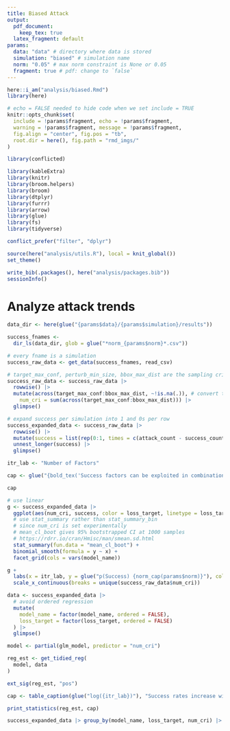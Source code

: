 ```yaml
---
title: Biased Attack
output: 
  pdf_document: 
    keep_tex: true
  latex_fragment: default
params:
  data: "data" # directory where data is stored
  simulation: "biased" # simulation name
  norm: "0.05" # max norm constraint is None or 0.05
  fragment: true # pdf: change to `false` 
---
```


```r
here::i_am("analysis/biased.Rmd")
library(here)
```

```r
# echo = FALSE needed to hide code when we set include = TRUE
knitr::opts_chunk$set(
  include = !params$fragment, echo = !params$fragment,
  warning = !params$fragment, message = !params$fragment,
  fig.align = "center", fig.pos = "tb",
  root.dir = here(), fig.path = "rmd_imgs/"
)
```

```r
library(conflicted)

library(kableExtra)
library(knitr)
library(broom.helpers)
library(broom)
library(dtplyr)
library(furrr)
library(arrow)
library(glue)
library(fs)
library(tidyverse)

conflict_prefer("filter", "dplyr")
```

```r
source(here("analysis/utils.R"), local = knit_global())
set_theme()
```

```r
write_bib(.packages(), here("analysis/packages.bib"))
sessionInfo()
```

# Analyze attack trends
```r
data_dir <- here(glue("{params$data}/{params$simulation}/results"))

success_fnames <-
  dir_ls(data_dir, glob = glue("*norm_{params$norm}*.csv"))

# every fname is a simulation
success_raw_data <- get_data(success_fnames, read_csv)

# target_max_conf, perturb_min_size, bbox_max_dist are the sampling criteria
success_raw_data <- success_raw_data |>
  rowwise() |> 
  mutate(across(target_max_conf:bbox_max_dist, ~!is.na(.)), # convert to TRUE/FALSE
    num_cri = sum(across(target_max_conf:bbox_max_dist))) |> 
  glimpse()

# expand success per simulation into 1 and 0s per row
success_expanded_data <- success_raw_data |>
  rowwise() |>
  mutate(success = list(rep(0:1, times = c(attack_count - success_count, success_count)))) |>
  unnest_longer(success) |>
  glimpse()
```

```r
itr_lab <- "Number of Factors"

cap <- glue("{bold_tex('Success factors can be exploited in combination to significantly increase success rates')} We sampled target and perturb objects based on three validated success factors in Table \\ref{{tab:results_table}} by targeting objects with low predicted confidence, perturbing large objects and selecting target and perturb objects close to one another. The binned summaries and regression trendlines graph success proportion against {str_to_lower(itr_lab)} in the deliberate attack experiment. {err_cap} and every point aggregates success over 200 images. Success rates significantly increase as the {str_to_lower(itr_lab)} combined increases. Significance is determined at $\\alpha < 0.05$ using a Wald z-test on the logistic estimates. Full details are given in Section \\ref{{sec:del_per}}.")

cap
```

```r
# use linear
g <- success_expanded_data |>
  ggplot(aes(num_cri, success, color = loss_target, linetype = loss_target)) +
  # use stat_summary rather than stat_summary_bin
  # since num_cri is set experimentally
  # mean_cl_boot gives 95% bootstrapped CI at 1000 samples
  # https://rdrr.io/cran/Hmisc/man/smean.sd.html
  stat_summary(fun.data = "mean_cl_boot") +
  binomial_smooth(formula = y ~ x) +
  facet_grid(cols = vars(model_name))

g +
  labs(x = itr_lab, y = glue("p(Success) {norm_cap(params$norm)}"), color = "Attack", linetype = "Attack") +
  scale_x_continuous(breaks = unique(success_raw_data$num_cri))
```

```r
data <- success_expanded_data |>
  # avoid ordered regression
  mutate(
    model_name = factor(model_name, ordered = FALSE),
    loss_target = factor(loss_target, ordered = FALSE)
  ) |>
  glimpse()

model <- partial(glm_model, predictor = "num_cri")

reg_est <- get_tidied_reg(
  model, data
)

ext_sig(reg_est, "pos")
```

```r
cap <- table_caption(glue("log({itr_lab})"), "Success rates increase with the number of factors combined to select target and perturb objects for all models and attacks")

print_statistics(reg_est, cap)
```

```r
success_expanded_data |> group_by(model_name, loss_target, num_cri) |> summarize(mean(success))
```

